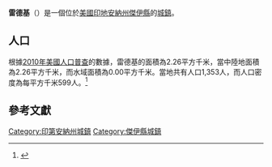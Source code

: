{{noteTA
|G1=USState
|G2=地名
|G3=Unit
}}
{{Infobox settlement
|name            = 雷德基
|native_name = Redkey
|settlement_type          = [[鎮|城鎮]]
|image_skyline            = Union and High in Redkey.jpg
|imagesize                = 250px
|image_map                = Jay County Indiana Incorporated and Unincorporated areas Redkey Highlighted 1863450.svg
|mapsize                  = 250px
|subdivision_type         = [[世界政區索引|國家]]
|subdivision_type1        = [[美国州份|州份]]
|subdivision_type2        = [[印地安納州行政區劃|縣]]
|subdivision_name         = [[美国|美国]]
|subdivision_name1        = [[印地安納州|印地安納州]]
|subdivision_name2        = [[傑伊縣_(印地安納州)|傑伊縣]]
|elevation_ft             = 961
|elevation_m              = 293
|timezone                 = [[北美东部时区|EST]]
|area_total_km2           = 2.26
|area_land_km2            = 2.26
|area_water_km2           = 0.00
|area_total_sq_mi         = 
|area_land_sq_mi          = 
|area_water_sq_mi         = 
|population_as_of         = [[2010年美國人口普查|2010]]
|population_footnotes     = 
|population_total         = 1353
|population_density_km2   = auto
|population_density_sq_mi = auto
|utc_offset               = -5
|coordinates              = {{coord|40|20|58|N|85|09|04|W|display=inline,title}}
| coor_pinpoint           = 
| coordinates_footnotes   = 
|timezone_DST             = EDT
|utc_offset_DST           = -4
|postal_code_type         = [[美國郵區編號|郵區編號]]
|postal_code              = 47373
|area_code                = [[北美電話區號765|765]]
|blank_name = [[地名信息系统|GNIS ID]]
|blank_info = 441834<ref name="GNIS">{{cite gnis|441834|Redkey}}</ref>
}}
'''雷德基'''（{{lang-en|Redkey}}）是一個位於[[美國|美國]][[印地安納州|印地安納州]][[傑伊縣_(印地安納州)|傑伊縣]]的[[鎮|城鎮]]。

== 人口 ==
根據[[2010年美國人口普查|2010年美國人口普查]]的數據，雷德基的面積為2.26平方千米，當中陸地面積為2.26平方千米，而水域面積為0.00平方千米。當地共有人口1,353人，而人口密度為每平方千米599人。<ref name="GR8">{{cite web|url=http://factfinder2.census.gov|publisher=[[美国人口调查局|美国人口调查局]]|accessdate=2011-05-14|title=American FactFinder|archive-date=2013-09-11|archive-url=https://web.archive.org/web/20130911234518/http://factfinder2.census.gov/|dead-url=no}}</ref>

== 參考文獻 ==
{{reflist}}

{{傑伊縣 (印地安納州)}}

{{DEFAULTSORT:Redkey, Indiana}}
[[Category:印第安納州城鎮|Category:印第安納州城鎮]]
[[Category:傑伊縣城鎮|Category:傑伊縣城鎮]]

{{Indiana-geo-stub}}